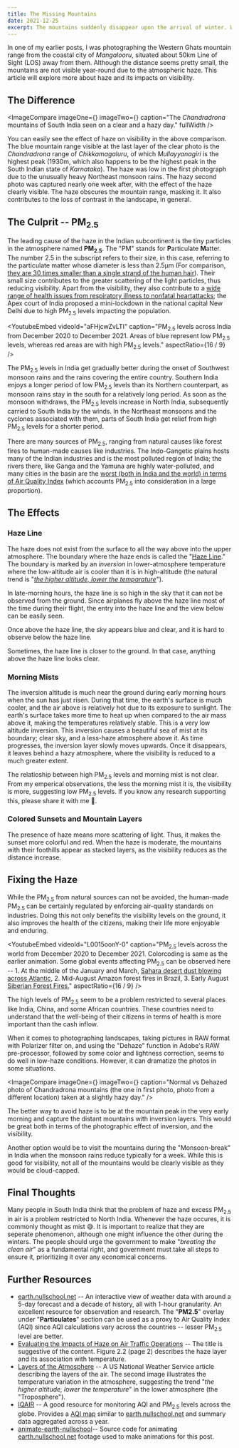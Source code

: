 ```yaml
---
title: The Missing Mountains
date: 2021-12-25
excerpt: The mountains suddenly disappear upon the arrival of winter. What makes them so? let's find it out.
---
```


In one of my <Link to="/blog/the-wall">earlier posts</Link>, I was photographing the Western Ghats mountain range from the coastal city of _Mangalooru_, situated about 50km Line of Sight (LOS) away from them. Although the distance seems pretty small, the mountains are not visible year-round due to the atmospheric haze. This article will explore more about haze and its impacts on visibility.

## The Difference

<ImageCompare
  imageOne={<IndexedImage index={0} src="missing-mountains-1.jpeg" nocaption />}
  imageTwo={<IndexedImage index={1} src="missing-mountains-2.jpeg" nocaption />}
  caption="The _Chandradrona_ mountains of South India seen on a clear and a hazy day."
  fullWidth
/>

You can easily see the effect of haze on visibility in the above comparison. The blue mountain range visible at the last layer of the clear photo is the _Chandradrona_ range of _Chikkamagaluru_, of which _Mullayyanagiri_ is the highest peak (1930m, which also happens to be the highest peak in the South Indian state of _Karnataka_). The haze was low in the first photograph due to the unusually heavy Northeast monsoon rains. The hazy second photo was captured nearly one week after, with the effect of the haze clearly visible. The haze obscures the mountain range, masking it. It also contributes to the loss of contrast in the landscape, in general.

## The Culprit -- PM<sub>2.5</sub>

The leading cause of the haze in the Indian subcontinent is the tiny particles in the atmosphere named **PM<sub>2.5</sub>**. The "PM" stands for **P**articulate **M**atter. The number 2.5 in the subscript refers to their size, in this case, referring to the particulate matter whose diameter is less than 2.5μm (For comparison, [they are 30 times smaller than a single strand of the human hair](https://www.epa.gov/pm-pollution/particulate-matter-pm-basics "https://www.epa.gov/pm-pollution/particulate-matter-pm-basics")). Their small size contributes to the greater scattering of the light particles, thus reducing visibility. Apart from the visibility, they also contribute to a [wide range of health issues from respiratory illness to nonfatal heartattacks](https://www.epa.gov/pm-pollution/health-and-environmental-effects-particulate-matter-pm "https://www.epa.gov/pm-pollution/health-and-environmental-effects-particulate-matter-pm"); the Apex court of India proposed a mini-lockdown in the national capital New Delhi due to high PM<sub>2.5</sub> levels impacting the population.

<YoutubeEmbed
  videoId="aFHjcwZvLTI"
  caption="PM<sub>2.5</sub> levels across India from December 2020 to December 2021. Areas of blue represent low PM<sub>2.5</sub> levels, whereas red areas are with high PM<sub>2.5</sub> levels."
  aspectRatio={16 / 9}
/>

The PM<sub>2.5</sub> levels in India get gradually better during the onset of Southwest monsoon rains and the rains covering the entire country. Southern India enjoys a longer period of low PM<sub>2.5</sub> levels than its Northern counterpart, as monsoon rains stay in the south for a relatively long period. As soon as the monsoon withdraws, the PM<sub>2.5</sub> levels increase in North India, subsequently carried to South India by the winds. In the Northeast monsoons and the cyclones associated with them, parts of South India get relief from high PM<sub>2.5</sub> levels for a shorter period.

There are many sources of PM<sub>2.5</sub>, ranging from natural causes like forest fires to human-made causes like industries. The Indo-Gangetic plains hosts many of the Indian industries and is the most polluted region of India; the rivers there, like Ganga and the Yamuna are highly water-polluted, and many cities in the basin are the [worst (both in India and the world) in terms of Air Quality Index](https://www.iqair.com/in-en/world-most-polluted-cities "https://www.iqair.com/in-en/world-most-polluted-cities") (which accounts PM<sub>2.5</sub> into consideration in a large proportion).

## The Effects

### Haze Line

The haze does not exist from the surface to all the way above into the upper atmosphere. The boundary where the haze ends is called the "[Haze Line](https://glossary.ametsoc.org/wiki/Haze_line "https://glossary.ametsoc.org/wiki/Haze_line")." The boundary is marked by an _inversion_ in lower-atmosphere temperature where the low-altitude air is cooler than it is in high-altitude (the natural trend is "[_the higher altitude, lower the temparature_](https://www.weather.gov/jetstream/layers "https://www.weather.gov/jetstream/layers")").

<IndexedImage
  src="missing-mountains-3.png"
  index={2}
  caption="The haze layer (Photo Credit: [Evaluating the Impacts of Haze on Air Traffic Operations](https://ams.confex.com/ams/92Annual/webprogram/Paper201227.html))"
  type="NORMAL"
  hide
/>

In late-morning hours, the haze line is so high in the sky that it can not be observed from the ground. Since airplanes fly above the haze line most of the time during their flight, the entry into the haze line and the view below can be easily seen.

<IndexedImage
  src="missing-mountains-4.jpeg"
  index={3}
  caption="View from an airplane reaching upper haze layer during its ascent. The haze line can be seen as a brownish line at the top, with clear sky above."
  type="NORMAL"
/>

Once above the haze line, the sky appears blue and clear, and it is hard to observe below the haze line.

<IndexedImage
  src="missing-mountains-5.jpeg"
  index={4}
  caption="The haze layer seen below during an airplane flight. Whenever there is no cloud, you can see the layer clearly. It is very hard to observe the things below the layer. Above the layer is the clear sky."
  type="NORMAL"
/>

Sometimes, the haze line is closer to the ground. In that case, anything above the haze line looks clear.

<IndexedImage
  src="missing-mountains-6.jpeg"
  index={5}
  caption="If the haze line is low, it enables to see the things above it -- In this case, the Kuduremukha mountain."
  type="NORMAL"
/>

### Morning Mists

The inversion altitude is much near the ground during early morning hours when the sun has just risen. During that time, the earth's surface is much cooler, and the air above is relatively hot due to its exposure to sunlight. The earth's surface takes more time to heat up when compared to the air mass above it, making the temperatures relatively stable. This is a very low altitude inversion. This inversion causes a beautiful sea of mist at its boundary; clear sky, and a less-haze atmosphere above it. As time progresses, the inversion layer slowly moves upwards. Once it disappears, it leaves behind a hazy atmosphere, where the visibility is reduced to a much greater extent.

<IndexedImage
  src="missing-mountains-7.jpeg"
  index={6}
  caption="Panorama of a morning mist. The inversion layer is at around 900m altitude. You can see the sunlit part of the layer at center breaking and moving up. The dismantling of this layer could take around an hour."
  type="PANORAMA"
/>

The relatioship between high PM<sub>2.5</sub> levels and morning mist is not clear. From my emperical observations, the less the morning mist it is, the visibility is more, suggesting low PM<sub>2.5</sub> levels. If you know any research supporting this, please share it with me 🙏.

### Colored Sunsets and Mountain Layers

The presence of haze means more scattering of light. Thus, it makes the sunset more colorful and red. When the haze is moderate, the mountains with their foothills appear as stacked layers, as the visibility reduces as the distance increase.

<IndexedImage
  src="missing-mountains-8.jpeg"
  index={7}
  caption="Layers of mountains seen on a moderately hazy day"
  type="NORMAL"
/>

## Fixing the Haze

While the PM<sub>2.5</sub> from natural sources can not be avoided, the human-made PM<sub>2.5</sub> can be certainly regulated by enforcing air-quality standards on industries. Doing this not only benefits the visibility levels on the ground, it also improves the health of the citizens, making their life more enjoyable and enduring.

<YoutubeEmbed
  videoId="L0015oonY-0"
  caption="PM<sub>2.5</sub> levels across the world from December 2020 to December 2021. Colorcoding is same as the earlier animation. Some global events affecting PM<sub>2.5</sub> can be observed here -- 1. At the middle of the January and March, <a href='https://en.wikipedia.org/wiki/Saharan_Air_Layer'>Sahara desert dust blowing across Atlantic</a>, 2. Mid-August Amazon forest fires in Brazil, 3. Early August <a href='https://en.wikipedia.org/wiki/2021_Russia_wildfires'>Siberian Forest Fires.</a>"
  aspectRatio={16 / 9}
/>

The high levels of PM<sub>2.5</sub> seem to be a problem restricted to several places like India, China, and some African countries. These countries need to understand that the well-being of their citizens in terms of health is more important than the cash inflow.

When it comes to photographing landscapes, taking pictures in RAW format with Polarizer filter on, and using the "Dehaze" function in Adobe's RAW pre-processor, followed by some color and lightness correction, seems to do well in low-haze conditions. However, it can dramatize the photos in some situations.

<ImageCompare
  imageOne={<IndexedImage index={8} nocaption />}
  imageTwo={<IndexedImage index={9} nocaption />}
  caption="Normal vs Dehazed photo of Chandradrona mountains (the one in first photo, photo from a different location) taken at a slightly hazy day."
/>

The better way to avoid haze is to be at the mountain peak in the very early morning and capture the distant mountains with inversion layers. This would be great both in terms of the photographic effect of inversion, and the visibility.

<IndexedImage
  src="missing-mountains-12.jpeg"
  index={11}
  caption="The mountains seen above the inversion layer. At the center, _Ballalaayana Durga_ (1509m) and _Rani Jhari_ cliff."
  type="FULL_WIDTH"
/>

Another option would be to visit the mountains during the "Monsoon-break" in India when the monsoon rains reduce typically for a week. While this is good for visibility, not all of the mountains would be clearly visible as they would be cloud-capped.

<IndexedImage
  src="missing-mountains-11.jpeg"
  index={10}
  caption="During the monsoon-break, the air is free of haze. But the presence of clouds makes it hard to see some mountains."
  type="NORMAL"
/>

## Final Thoughts

Many people in South India think that the problem of haze and excess PM<sub>2.5</sub> in air is a problem restricted to North India. Whenever the haze occures, it is commonly thought as mist 😅. It is important to realize that they are seperate phenomenon, although one might influence the other during the winters. The people should urge the government to make "_breating the clean air_" as a fundamental right, and government must take all steps to ensure it, prioritizing it over any economical concerns.

## Further Resources

- [earth.nullschool.net](earth.nullschool.net "earth.nullschool.net") -- An interactive view of weather data with around a 5-day forecast and a decade of history, all with 1-hour granularity. An excellent resource for observation and research. The "**PM2.5**" overlay under "**Particulates**" section can be used as a proxy to Air Quality Index (AQI) since AQI calculations vary across the countries -- lesser PM<sub>2.5</sub> level are better.
- [Evaluating the Impacts of Haze on Air Traffic Operations](https://ams.confex.com/ams/92Annual/webprogram/Paper201227.html "https://ams.confex.com/ams/92Annual/webprogram/Paper201227.html") -- The title is suggestive of the content. Figure 2.2 (page 2) describes the haze layer and its association with temperature.
- [Layers of the Atmosphere](https://www.weather.gov/jetstream/layers "https://www.weather.gov/jetstream/layers") -- A US National Weather Service article describing the layers of the air. The second image illustrates the temperature variation in the atmosphere, suggesting the trend "_the higher altitude, lower the temperature_" in the lower atmosphere (the "Troposphere").
- [IQAIR](https://www.iqair.com/ "https://www.iqair.com/") -- A good resource for monitoring AQI and PM<sub>2.5</sub> levels across the globe. Provides a [AQI map](https://www.iqair.com/in-en/earth "https://www.iqair.com/in-en/earth") similar to [earth.nullschool.net](earth.nullschool.net "earth.nullschool.net") and summary data aggregated across a year.
- [animate-earth-nullschool](https://github.com/vinayakakv/animate-earth-nullschool "https://github.com/vinayakakv/animate-earth-nullschool")-- Source code for animating [earth.nullschool.net](earth.nullschool.net "earth.nullschool.net") footage used to make animations for this post.
